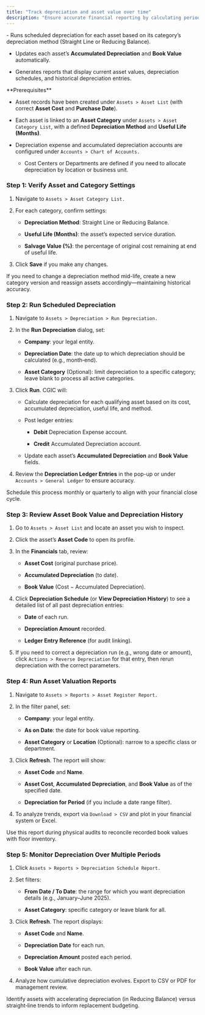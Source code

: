 ```yaml
---
title: "Track depreciation and asset value over time"
description: "Ensure accurate financial reporting by calculating periodic depreciation and monitoring each asset’s book value—so you maintain up-to-date asset valuations and audit-ready records in the CGIC App."
---
```


<Card title="What it does:  " icon="sparkles" iconType="duotone">
  - Runs scheduled depreciation for each asset based on its category’s depreciation method (Straight Line or Reducing Balance).  

  - Updates each asset’s **Accumulated Depreciation** and **Book Value** automatically.  

  - Generates reports that display current asset values, depreciation schedules, and historical depreciation entries.  
</Card>

<Info>
  **Prerequisites**

  - Asset records have been created under `Assets > Asset List` (with correct **Asset Cost** and **Purchase Date**).  

  - Each asset is linked to an **Asset Category** under `Assets > Asset Category List`, with a defined **Depreciation Method** and **Useful Life (Months)**.   

  - Depreciation expense and accumulated depreciation accounts are configured under `Accounts > Chart of Accounts. ` 

     - Cost Centers or Departments are defined if you need to allocate depreciation by location or business unit.
</Info>

### Step 1: Verify Asset and Category Settings

1. Navigate to `Assets > Asset Category List.`  

2. For each category, confirm settings:  

   - **Depreciation Method**: Straight Line or Reducing Balance.  

   - **Useful Life (Months)**: the asset’s expected service duration.  

   - **Salvage Value (%)**: the percentage of original cost remaining at end of useful life.  

3. Click **Save** if you make any changes.

<Tip>
  If you need to change a depreciation method mid-life, create a new category version and reassign assets accordingly—maintaining historical accuracy.
</Tip>

### Step 2: Run Scheduled Depreciation

1. Navigate to `Assets > Depreciation > Run Depreciation.`  

2. In the **Run Depreciation** dialog, set:  

   - **Company**: your legal entity.  

   - **Depreciation Date**: the date up to which depreciation should be calculated (e.g., month‐end).  

   - **Asset Category** (Optional): limit depreciation to a specific category; leave blank to process all active categories.  

3. Click **Run**. CGIC will:  

   - Calculate depreciation for each qualifying asset based on its cost, accumulated depreciation, useful life, and method.  

   - Post ledger entries:  

     - **Debit** Depreciation Expense account.  

     - **Credit** Accumulated Depreciation account.  

   - Update each asset’s **Accumulated Depreciation** and **Book Value** fields.  

4. Review the **Depreciation Ledger Entries** in the pop-up or under `Accounts > General Ledger` to ensure accuracy.

<Note>
  Schedule this process monthly or quarterly to align with your financial close cycle.
</Note>

### Step 3: Review Asset Book Value and Depreciation History

1. Go to `Assets > Asset List` and locate an asset you wish to inspect.  

2. Click the asset’s **Asset Code** to open its profile.  

3. In the **Financials** tab, review:  

   - **Asset Cost** (original purchase price).  

   - **Accumulated Depreciation** (to date).  

   - **Book Value** (Cost − Accumulated Depreciation).  

4. Click **Depreciation Schedule** (or **View Depreciation History**) to see a detailed list of all past depreciation entries:  

   - **Date** of each run.  

   - **Depreciation Amount** recorded.  

   - **Ledger Entry Reference** (for audit linking).  

5. If you need to correct a depreciation run (e.g., wrong date or amount), click `Actions > Reverse Depreciation` for that entry, then rerun depreciation with the correct parameters.

### Step 4: Run Asset Valuation Reports

1. Navigate to `Assets > Reports > Asset Register Report. ` 

2. In the filter panel, set:  

   - **Company**: your legal entity.  

   - **As on Date**: the date for book value reporting.  

   - **Asset Category** or **Location** (Optional): narrow to a specific class or department.  

3. Click **Refresh**. The report will show:  

   - **Asset Code** and **Name**.  

   - **Asset Cost**, **Accumulated Depreciation**, and **Book Value** as of the specified date.  

   - **Depreciation for Period** (if you include a date range filter).  

4. To analyze trends, export via `Download > CSV` and plot in your financial system or Excel.

<Note>
  Use this report during physical audits to reconcile recorded book values with floor inventory.
</Note>

### Step 5: Monitor Depreciation Over Multiple Periods

1. Click `Assets > Reports > Depreciation Schedule Report.  `

2. Set filters:  

   - **From Date / To Date**: the range for which you want depreciation details (e.g., January–June 2025).  

   - **Asset Category**: specific category or leave blank for all.  

3. Click **Refresh**. The report displays:  

   - **Asset Code** and **Name**.  

   - **Depreciation Date** for each run.  

   - **Depreciation Amount** posted each period.  

   - **Book Value** after each run.  

4. Analyze how cumulative depreciation evolves. Export to CSV or PDF for management review.

<Tip>
  Identify assets with accelerating depreciation (in Reducing Balance) versus straight‐line trends to inform replacement budgeting.
</Tip>